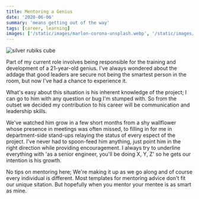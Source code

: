 ```yaml
---
title: Mentoring a Genius
date: '2020-06-06'
summary: 'means getting out of the way'
tags: [career, learning]
images: ['/static/images/marlon-corona-unsplash.webp', '/static/images/twitter-social-card.png']
---
```


![silver rubiks cube](/static/images/marlon-corona-unsplash.webp)

Part of my current role involves being responsible for the training and development of a 21-year-old genius. I've always wondered about the addage that good leaders are secure not being the smartest person in the room, but now I've had a chance to experience it.

What's easy about this situation is his inherent knowledge of the project; I can go to him with any question or bug I'm stumped with. So from the outset we decided my contribution to his career will be communication and leadership skills.

We've watched him grow in a few short months from a shy wallflower whose presence in meetings was often missed, to filling in for me in department-side stand-ups relaying the status of every espect of the project. I've never had to spoon-feed him anything, just point him in the right direction while providing encouragement. I always try to underline everything with 'as a senior engineer, you'll be doing X, Y, Z' so he gets our intention is his growth.

No tips on mentoring here; We're making it up as we go along and of course every individual is different. Most templates for mentoring advice don't fit our unique sitation. But hopefully when you mentor your mentee is as smart as mine.
